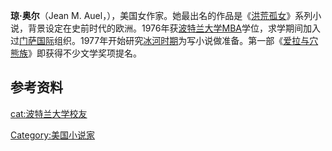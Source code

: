 {{Infobox writer <!-- for more information see [[:Template:Infobox_writer/doc|:Template:Infobox writer/doc]] -->
| name         = Jean Marie Auel
| image        = 
| imagesize    = 200px
| alt          = 
| caption      = 1990年在[[迈阿密书展|迈阿密书展]]上讲话
| pseudonym    = Jean M. Auel<br/>Jean M. Untinen-Auel (Finland)
| birth_name   = Jean Marie Untinen
| birth_date   = {{birth date and age|1936|2|18|mf=yes}}
| birth_place  = [[芝加哥|芝加哥]]
| death_date   = 
| death_place  = 
| occupation   = 小说家
| nationality  = [[美国|美国]]
| alma_mater   = [[波特兰大学|波特兰大学]]<br/>(MBA 1976)<ref name="updist">{{cite web|url=http://www.up.edu/alumni/default.aspx?cid=7480&pid=2850|title=Alumni: Distinguished Alumni Awards|publisher=[[University_of_Portland|University of Portland]]|accessdate=2010-05-03|archive-date=2016-06-29|archive-url=https://web.archive.org/web/20160629152831/http://www.up.edu/alumni/default.aspx?cid=7480&pid=2850|dead-url=no}}</ref>| period       = 1980年至今
| genre        = 史前时代小说
| subject      = 
| movement     = 
| notableworks = [[洪荒孤女|洪荒孤女]]
| spouse       = Ray Bernard Auel；5个孩子
| website      = http://www.jeanauel.com}}
'''琼·奥尔'''（Jean M. Auel，{{bd|1936年|2月18日||}}），美国女作家。她最出名的作品是《[[洪荒孤女|洪荒孤女]]》系列小说，背景设定在史前时代的欧洲。1976年获[[波特兰大学|波特兰大学]]MBA学位，求学期间加入过[[门萨国际|门萨国际]]组织。1977年开始研究[[冰河时期|冰河时期]]为写小说做准备。第一部《[[爱拉与穴熊族|爱拉与穴熊族]]》即获得不少文学奖项提名。

==参考资料==
{{reflist}}

{{US-writer-stub}}
{{Authority control}}
{{DEFAULTSORT:Auel}}
[[cat:波特兰大学校友|cat:波特兰大学校友]]
[[Category:美国小说家|Category:美国小说家]]